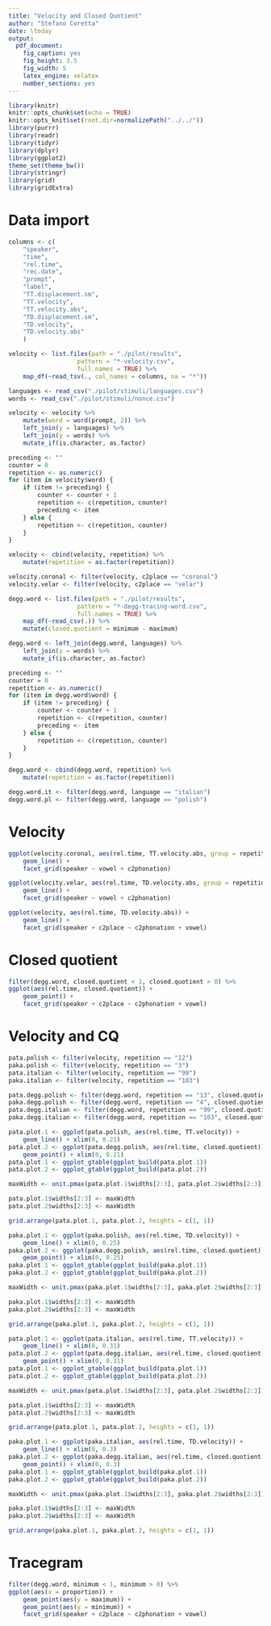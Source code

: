 ```yaml
---
title: "Velocity and Closed Quotient"
author: "Stefano Coretta"
date: \today
output: 
  pdf_document: 
    fig_caption: yes
    fig_height: 3.5
    fig_width: 5
    latex_engine: xelatex
    number_sections: yes
---
```


```r
library(knitr)
knitr::opts_chunk$set(echo = TRUE)
knitr::opts_knit$set(root.dir=normalizePath("../../"))
library(purrr)
library(readr)
library(tidyr)
library(dplyr)
library(ggplot2)
theme_set(theme_bw())
library(stringr)
library(grid)
library(gridExtra)
```

# Data import

```r
columns <- c(
    "speaker",
    "time",
    "rel.time",
    "rec.date",
    "prompt",
    "label",
    "TT.displacement.sm",
    "TT.velocity",
    "TT.velocity.abs",
    "TD.displacement.sm",
    "TD.velocity",
    "TD.velocity.abs"
    )

velocity <- list.files(path = "./pilot/results",
                   pattern = "*-velocity.csv",
                   full.names = TRUE) %>%
    map_df(~read_tsv(., col_names = columns, na = "*"))

languages <- read_csv("./pilot/stimuli/languages.csv")
words <- read_csv("./pilot/stimuli/nonce.csv")

velocity <- velocity %>%
    mutate(word = word(prompt, 2)) %>%
    left_join(y = languages) %>%
    left_join(y = words) %>%
    mutate_if(is.character, as.factor)

preceding <- ""
counter = 0
repetition <- as.numeric()
for (item in velocity$word) {
    if (item != preceding) {
        counter <- counter + 1
        repetition <- c(repetition, counter)
        preceding <- item
    } else {
        repetition <- c(repetition, counter)
    }
}

velocity <- cbind(velocity, repetition) %>%
    mutate(repetition = as.factor(repetition))

velocity.coronal <- filter(velocity, c2place == "coronal")
velocity.velar <- filter(velocity, c2place == "velar")

degg.word <- list.files(path = "./pilot/results",
                   pattern = "*-degg-tracing-word.csv",
                   full.names = TRUE) %>%
    map_df(~read_csv(.)) %>%
    mutate(closed.quotient = minimum - maximum)

degg.word <- left_join(degg.word, languages) %>%
    left_join(y = words) %>%
    mutate_if(is.character, as.factor)

preceding <- ""
counter = 0
repetition <- as.numeric()
for (item in degg.word$word) {
    if (item != preceding) {
        counter <- counter + 1
        repetition <- c(repetition, counter)
        preceding <- item
    } else {
        repetition <- c(repetition, counter)
    }
}

degg.word <- cbind(degg.word, repetition) %>%
    mutate(repetition = as.factor(repetition))

degg.word.it <- filter(degg.word, language == "italian")
degg.word.pl <- filter(degg.word, language == "polish")
```

# Velocity

```r
ggplot(velocity.coronal, aes(rel.time, TT.velocity.abs, group = repetition)) +
    geom_line() +
    facet_grid(speaker ~ vowel + c2phonation)
```

```r
ggplot(velocity.velar, aes(rel.time, TD.velocity.abs, group = repetition)) +
    geom_line() +
    facet_grid(speaker ~ vowel + c2phonation)
```

```r
ggplot(velocity, aes(rel.time, TD.velocity.abs)) +
    geom_line() +
    facet_grid(speaker + c2place ~ c2phonation + vowel)
```

# Closed quotient

```r
filter(degg.word, closed.quotient < 1, closed.quotient > 0) %>%
ggplot(aes(rel.time, closed.quotient)) +
    geom_point() +
    facet_grid(speaker + c2place ~ c2phonation + vowel)
```

# Velocity and CQ

```r
pata.polish <- filter(velocity, repetition == "12")
paka.polish <- filter(velocity, repetition == "3")
pata.italian <- filter(velocity, repetition == "99")
paka.italian <- filter(velocity, repetition == "103")

pata.degg.polish <- filter(degg.word, repetition == "13", closed.quotient < 1, closed.quotient > 0)
paka.degg.polish <- filter(degg.word, repetition == "4", closed.quotient < 1, closed.quotient > 0)
pata.degg.italian <- filter(degg.word, repetition == "99", closed.quotient < 1, closed.quotient > 0)
paka.degg.italian <- filter(degg.word, repetition == "103", closed.quotient < 1, closed.quotient > 0)
```

```r
pata.plot.1 <- ggplot(pata.polish, aes(rel.time, TT.velocity)) +
    geom_line() + xlim(0, 0.21)
pata.plot.2 <- ggplot(pata.degg.polish, aes(rel.time, closed.quotient)) +
    geom_point() + xlim(0, 0.21)
pata.plot.1 <- ggplot_gtable(ggplot_build(pata.plot.1))
pata.plot.2 <- ggplot_gtable(ggplot_build(pata.plot.2))

maxWidth <- unit.pmax(pata.plot.1$widths[2:3], pata.plot.2$widths[2:3])

pata.plot.1$widths[2:3] <- maxWidth
pata.plot.2$widths[2:3] <- maxWidth
```

```r
grid.arrange(pata.plot.1, pata.plot.2, heights = c(1, 1))
```

```r
paka.plot.1 <- ggplot(paka.polish, aes(rel.time, TD.velocity)) +
    geom_line() + xlim(0, 0.25)
paka.plot.2 <- ggplot(paka.degg.polish, aes(rel.time, closed.quotient)) +
    geom_point() + xlim(0, 0.25)
paka.plot.1 <- ggplot_gtable(ggplot_build(paka.plot.1))
paka.plot.2 <- ggplot_gtable(ggplot_build(paka.plot.2))

maxWidth <- unit.pmax(paka.plot.1$widths[2:3], paka.plot.2$widths[2:3])

paka.plot.1$widths[2:3] <- maxWidth
paka.plot.2$widths[2:3] <- maxWidth
```

```r
grid.arrange(paka.plot.1, paka.plot.2, heights = c(1, 1))
```

```r
pata.plot.1 <- ggplot(pata.italian, aes(rel.time, TT.velocity)) +
    geom_line() + xlim(0, 0.31)
pata.plot.2 <- ggplot(pata.degg.italian, aes(rel.time, closed.quotient)) +
    geom_point() + xlim(0, 0.31)
pata.plot.1 <- ggplot_gtable(ggplot_build(pata.plot.1))
pata.plot.2 <- ggplot_gtable(ggplot_build(pata.plot.2))

maxWidth <- unit.pmax(pata.plot.1$widths[2:3], pata.plot.2$widths[2:3])

pata.plot.1$widths[2:3] <- maxWidth
pata.plot.2$widths[2:3] <- maxWidth
```

```r
grid.arrange(pata.plot.1, pata.plot.2, heights = c(1, 1))
```

```r
paka.plot.1 <- ggplot(paka.italian, aes(rel.time, TD.velocity)) +
    geom_line() + xlim(0, 0.3)
paka.plot.2 <- ggplot(paka.degg.italian, aes(rel.time, closed.quotient)) +
    geom_point() + xlim(0, 0.3)
paka.plot.1 <- ggplot_gtable(ggplot_build(paka.plot.1))
paka.plot.2 <- ggplot_gtable(ggplot_build(paka.plot.2))

maxWidth <- unit.pmax(paka.plot.1$widths[2:3], paka.plot.2$widths[2:3])

paka.plot.1$widths[2:3] <- maxWidth
paka.plot.2$widths[2:3] <- maxWidth
```

```r
grid.arrange(paka.plot.1, paka.plot.2, heights = c(1, 1))
```

# Tracegram

```r
filter(degg.word, minimum < 1, minimum > 0) %>%
ggplot(aes(x = proportion)) +
    geom_point(aes(y = maximum)) +
    geom_point(aes(y = minimum)) +
    facet_grid(speaker + c2place ~ c2phonation + vowel)
```

